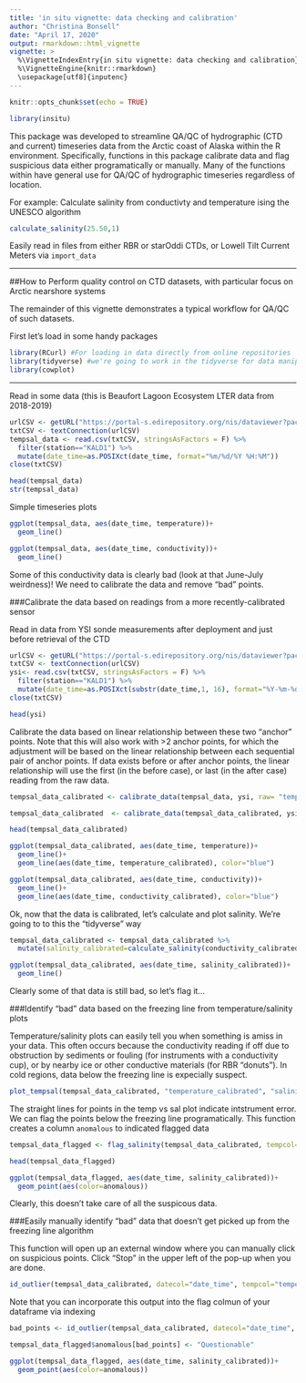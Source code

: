 ```yaml
---
title: 'in situ vignette: data checking and calibration'
author: "Christina Bonsell"
date: "April 17, 2020"
output: rmarkdown::html_vignette
vignette: >
  %\VignetteIndexEntry{in situ vignette: data checking and calibration}
  %\VignetteEngine{knitr::rmarkdown}
  \usepackage[utf8]{inputenc}
---
```


```r
knitr::opts_chunk$set(echo = TRUE)

```

```r
library(insitu)
```


This package was developed to streamline QA/QC of hydrographic (CTD and current) timeseries data from the Arctic coast of Alaska within the R environment. Specifically, functions in this package calibrate data and flag suspicious data either programatically or manually. Many of the functions within have general use for QA/QC of hydrographic timeseries regardless of location.

For example: Calculate salinity from conductivty and temperature ising the UNESCO algorithm

```r
calculate_salinity(25.50,1)
```

Easily read in files from either RBR or starOddi CTDs, or Lowell Tilt Current Meters via `import_data`

***

##How to Perform quality control on CTD datasets, with particular focus on Arctic nearshore systems

The remainder of this vignette demonstrates a typical workflow for QA/QC of such datasets. 

First let's load in some handy packages
```r
library(RCurl) #For loading in data directly from online repositories
library(tidyverse) #we're going to work in the tidyverse for data manipulation and plotting
library(cowplot)
```

***

Read in some data (this is Beaufort Lagoon Ecosystem LTER data from 2018-2019)

```r
urlCSV <- getURL("https://portal-s.edirepository.org/nis/dataviewer?packageid=knb-lter-ble.3.7&entityid=534373640a661d8ed0bfedc52479a133", timeout = 200)
txtCSV <- textConnection(urlCSV)
tempsal_data <- read.csv(txtCSV, stringsAsFactors = F) %>% 
  filter(station=="KALD1") %>% 
  mutate(date_time=as.POSIXct(date_time, format="%m/%d/%Y %H:%M"))
close(txtCSV)

head(tempsal_data)
str(tempsal_data)
```


Simple timeseries plots

```r
ggplot(tempsal_data, aes(date_time, temperature))+
  geom_line()

ggplot(tempsal_data, aes(date_time, conductivity))+
  geom_line()
```

Some of this conductivity data is clearly bad (look at that June-July weirdness)! We need to calibrate the data and remove "bad" points.


###Calibrate the data based on readings from a more recently-calibrated sensor

Read in data from YSI sonde measurements after deployment and just before retrieval of the CTD
```r
urlCSV <- getURL("https://portal-s.edirepository.org/nis/dataviewer?packageid=knb-lter-ble.3.7&entityid=6d327300d4893e4f932220fecf49c507", timeout = 200)
txtCSV <- textConnection(urlCSV)
ysi<- read.csv(txtCSV, stringsAsFactors = F) %>% 
  filter(station=="KALD1") %>% 
  mutate(date_time=as.POSIXct(substr(date_time,1, 16), format="%Y-%m-%dT%H:%M"))#datetime is in ISO 8601, but inports as character
close(txtCSV)

head(ysi)

```

Calibrate the data based on linear relationship between these two "anchor" points. Note that this will also work with >2 anchor points, for which the adjustment will be based on the linear relationship between each sequential pair of anchor points. If data exists before or after anchor points, the linear relationship will use the first (in the before case), or last (in the after case) reading from the raw data. 

```r
tempsal_data_calibrated <- calibrate_data(tempsal_data, ysi, raw= "temperature", cal_by = "temperature_C")

tempsal_data_calibrated  <- calibrate_data(tempsal_data_calibrated, ysi, raw= "conductivity", cal_by = "conductivity_uS_cm")

head(tempsal_data_calibrated)

ggplot(tempsal_data_calibrated, aes(date_time, temperature))+
  geom_line()+
  geom_line(aes(date_time, temperature_calibrated), color="blue")

ggplot(tempsal_data_calibrated, aes(date_time, conductivity))+
  geom_line()+
  geom_line(aes(date_time, conductivity_calibrated), color="blue")
```

Ok, now that the data is calibrated, let's calculate and plot salinity. We're going to to this the "tidyverse" way
```r
tempsal_data_calibrated <- tempsal_data_calibrated %>%
  mutate(salinity_calibrated=calculate_salinity(conductivity_calibrated, temperature_calibrated))

ggplot(tempsal_data_calibrated, aes(date_time, salinity_calibrated))+
  geom_line()
```

Clearly some of that data is still bad, so let's flag it...


###Identify "bad" data based on the freezing line from temperature/salinity plots

Temperature/salinity plots can easily tell you when something is amiss in your data. This often occurs because the conductivity reading if off due to obstruction by sediments or fouling (for instruments with a conductivity cup), or by nearby ice or other conductive materials (for RBR "donuts"). In cold regions, data below the freezing line is expecially suspect.

```r
plot_tempsal(tempsal_data_calibrated, "temperature_calibrated", "salinity_calibrated", "date_time", plottitle="example")
```

The straight lines for points in the temp vs sal plot indicate intstrument error. We can flag the points below the freezing line programatically. This function creates a column `anomalous` to indicated flagged data

```r
tempsal_data_flagged <- flag_salinity(tempsal_data_calibrated, tempcol="temperature_calibrated", condcol="conductivity_calibrated",Terror=.1, Cerror = 2, flag_scheme = c("VALID","INV"))

head(tempsal_data_flagged)

ggplot(tempsal_data_flagged, aes(date_time, salinity_calibrated))+
  geom_point(aes(color=anomalous))

```

Clearly, this doesn't take care of all the suspicous data. 

###Easily manually identify "bad" data that doesn't get picked up from the freezing line algorithm

This function will open up an external window where you can manually click on suspicious points. Click "Stop" in the upper left of the pop-up when you are done.
```r
id_outlier(tempsal_data_calibrated, datecol="date_time", tempcol="temperature_calibrated", salcol="salinity_calibrated")
```

Note that you can incorporate this output into the flag colmun of your dataframe via indexing

```r
bad_points <- id_outlier(tempsal_data_calibrated, datecol="date_time", tempcol="temperature_calibrated", salcol="salinity_calibrated")
```

```r
tempsal_data_flagged$anomalous[bad_points] <- "Questionable"

ggplot(tempsal_data_flagged, aes(date_time, salinity_calibrated))+
  geom_point(aes(color=anomalous))
```

